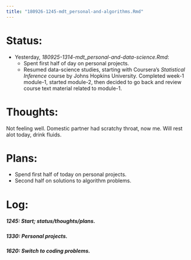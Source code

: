 ```yaml
---
title: "180926-1245-mdt_personal-and-algorithms.Rmd"
---
```


# Status:

- Yesterday, _180925-1314-mdt_personal-and-data-science.Rmd_:
  - Spent first half of day on personal projects.
  - Resumed data-science studies, starting with
  Coursera's _Statistical Inference_ course by Johns Hopkins University. Completed week-1 module-1, started module-2, then decided to go back and review course text material related to module-1.


# Thoughts:

Not feeling well. Domestic partner had scratchy throat, now me. Will rest alot today, drink fluids.


# Plans:

- Spend first half of today on personal projects.
- Second half on solutions to algorithm problems.


# Log:

##### 1245: Start; status/thoughts/plans.

##### 1330: Personal projects.

##### 1620: Switch to coding problems.
